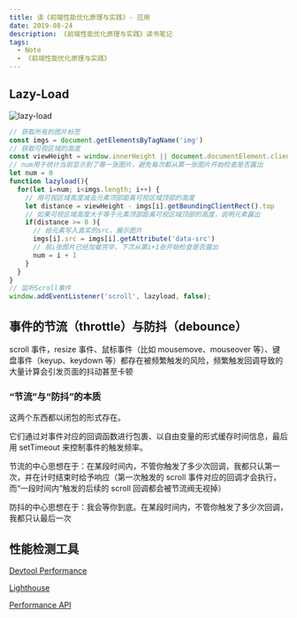 ```yaml
---
title: 读《前端性能优化原理与实践》- 应用
date: 2019-08-24
description: 《前端性能优化原理与实践》读书笔记
tags:
  - Note
  - 《前端性能优化原理与实践》
---
```


## Lazy-Load

![lazy-load](./images/lazy-load.png)

```js
// 获取所有的图片标签
const imgs = document.getElementsByTagName('img')
// 获取可视区域的高度
const viewHeight = window.innerHeight || document.documentElement.clientHeight
// num用于统计当前显示到了哪一张图片，避免每次都从第一张图片开始检查是否露出
let num = 0
function lazyload(){
  for(let i=num; i<imgs.length; i++) {
    // 用可视区域高度减去元素顶部距离可视区域顶部的高度
    let distance = viewHeight - imgs[i].getBoundingClientRect().top
    // 如果可视区域高度大于等于元素顶部距离可视区域顶部的高度，说明元素露出
    if(distance >= 0 ){
      // 给元素写入真实的src，展示图片
      imgs[i].src = imgs[i].getAttribute('data-src')
      // 前i张图片已经加载完毕，下次从第i+1张开始检查是否露出
      num = i + 1
    }
  }
}
// 监听Scroll事件
window.addEventListener('scroll', lazyload, false);
```

## 事件的节流（throttle）与防抖（debounce）

scroll 事件，resize 事件、鼠标事件（比如 mousemove、mouseover 等）、键盘事件（keyup、keydown 等）都存在被频繁触发的风险，频繁触发回调导致的大量计算会引发页面的抖动甚至卡顿

### “节流”与“防抖”的本质

这两个东西都以闭包的形式存在。

它们通过对事件对应的回调函数进行包裹、以自由变量的形式缓存时间信息，最后用 setTimeout 来控制事件的触发频率。

节流的中心思想在于：在某段时间内，不管你触发了多少次回调，我都只认第一次，并在计时结束时给予响应（第一次触发的 scroll 事件对应的回调才会执行，而“一段时间内”触发的后续的 scroll 回调都会被节流阀无视掉）

防抖的中心思想在于：我会等你到底。在某段时间内，不管你触发了多少次回调，我都只认最后一次

## 性能检测工具

[Devtool Performance](https://developers.google.com/web/tools/chrome-devtools/evaluate-performance/reference)

[Lighthouse](https://developers.google.com/web/tools/lighthouse/?hl=zh-cn)

[Performance API](https://developer.mozilla.org/zh-CN/docs/Web/API/Performance)
